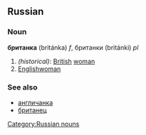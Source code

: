 ==Russian==
[[Category:Russian nouns]]
===Noun===
'''британка''' (británka) ''f'', британки (británki) ''pl''

#''(historical)'': [[British]] [[woman]]
#[[Englishwoman]]

===See also===
*[[англичанка]]
*[[британец]]